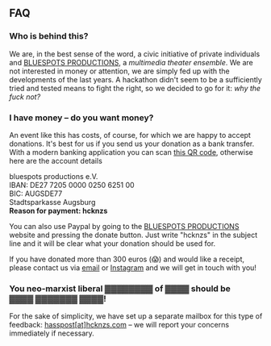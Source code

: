 ## FAQ

### Who is behind this?

We are, in the best sense of the word, a civic initiative of private individuals and [BLUESPOTS PRODUCTIONS](https://bluespotsproductions.de/), a _multimedia theater ensemble_. We are not interested in money or attention, we are simply fed up with the developments of the last years. A hackathon didn't seem to be a sufficiently tried and tested means to fight the right, so we decided to go for it: _why the fuck not?_

### I have money – do you want money?

An event like this has costs, of course, for which we are happy to accept donations. It's best for us if you send us your donation as a bank transfer. With a modern banking application you can scan [this QR code](qr.png), otherwise here are the account details

bluespots productions e.V.  
IBAN: DE27 7205 0000 0250 6251 00  
BIC: AUGSDE77  
Stadtsparkasse Augsburg  
**Reason for payment: hcknzs**

You can also use Paypal by going to the [BLUESPOTS PRODUCTIONS](https://bluespotsproductions.de/) website and pressing the donate button. Just write "hcknzs" in the subject line and it will be clear what your donation should be used for.

If you have donated more than 300 euros (😱) and would like a receipt, please contact us via [email](mailto:ping@hcknzs.com) or [Instagram](https://www.instagram.com/hck.nzs/) and we will get in touch with you!

### You neo-marxist liberal ▓▓▓▓▓▓▓▓&nbsp;of&nbsp;▓▓▓▓ should be ▓▓▓▓&nbsp;▓▓▓▓▓▓▓&nbsp;▓▓▓▓!

For the sake of simplicity, we have set up a separate mailbox for this type of feedback: [hasspost[at]hcknzs.com](mailto:hasspost[at]hcknzs.com) – we will report your concerns immediately if necessary.
